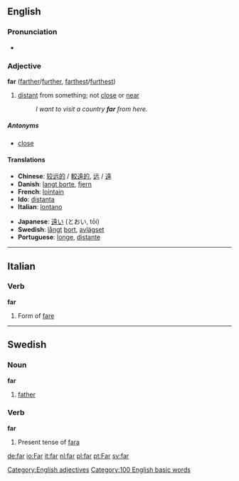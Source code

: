 ==English==

{{rank|few|whom|love|179|far|seemed|house|looked}}

===Pronunciation===
*{{audio|en-us-far.ogg|Audio (US)}}

===Adjective===
'''far''' ([[farther]]/[[further]], [[farthest]]/[[furthest]])
#[[distant]] from something; not [[close]] or [[near]]
#:''I want to visit a country '''far''' from here.''

=====Antonyms=====
*[[close]]

====Translations====
{{top}}<!--languages from A to I go here-->
*'''Chinese''': [[较远的]] / [[較遠的]], [[远]] / [[遠]]
*'''Danish''': [[langt borte]], [[fjern]]
*'''French''': [[lointain]]
*'''Ido''': [[distanta]]
*'''Italian''': [[lontano]]
{{mid}}<!--languages from J to Z go here-->
*'''Japanese''': [[遠い]] (とおい, tōi)
*'''Swedish''': [[långt]] [[bort]], [[avlägset]]
*'''Portuguese''': [[longe]], [[distante]]
{{bottom}}

----

==Italian==
=== Verb ===
'''far'''

#Form of [[fare]]

----

==Swedish==
===Noun===
'''far'''

#[[father]]

===Verb===
'''far'''

#Present tense of [[fara#verb|fara]]

[[Category:English adjectives]]
[[Category:100 English basic words]]

[[de:far]]
[[io:Far]]
[[it:far]]
[[nl:far]]
[[pl:far]]
[[pt:Far]]
[[sv:far]]